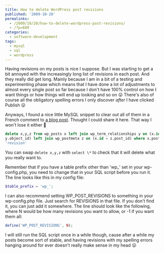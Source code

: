 ---
title: How to delete WordPress post revisions
published: '2009-10-20'
permalinks:
  - /2009/10/20/how-to-delete-wordpress-post-revisions/
  - /?p=689
categories:
  - software-development
tags:
  - mysql
  - sql
  - wordpress
---

Having revisions on my posts is nice I suppose. But I was starting to get a bit annoyed with the increasingly long list of revisions in each post. And they really did get long. Mainly because I am in a bit of a testing and experimenting phase which means that I have done a lot of adjustments to almost every single post so far because I don't have 100% control on how I want things or how things will end up looking and so on 😛 There's also of course all the obligatory spelling errors I only discover _after_ I have clicked Publish 😛

Anyways, I found a nice little MySQL snippet to clear out all of them in a French comment to [a blog post](http://www.mydigitallife.info/2008/07/22/how-to-delete-existing-wordpress-post-revisions-storedsaved/). Thought I could share it here. That way I won't lose it either 🙂

```sql
delete x,y,z from wp_posts x left join wp_term_relationships y on (x.id =
y.object_id) left join wp_postmeta z on (x.id = z.post_id) where x.post_type =
'revision'
```

You can swap `delete x,y,z` with `select \*` to check that it will delete what you really want to.

Remember that if you have a table prefix other than 'wp\_' set in your wp-config.php, you need to change that in your SQL script before you run it. The line looks like this in my config file:

```php
$table_prefix = 'wp_';
```

I can also recommend setting WP_POST_REVISIONS to something in your wp-config.php file. Just search for REVISIONS in that file. If you don't find it, you can just add it somewhere. The line should look like the following, where N would be how many revisions you want to allow, or -1 if you want them all:

```php
define('WP_POST_REVISIONS', N);
```

I will still run the SQL script once in a while though, cause after a while my posts become sort of stable, and having revisions with my spelling errors hanging around for ever doesn't really make sense in my head 😛

